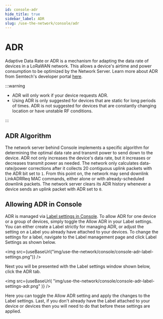 ```yaml
---
id: console-adr
hide_title: true
sidebar_label: ADR
slug: /use-the-network/console/adr
---
```



# ADR

Adaptive Data Rate or ADR is a mechanism for adapting the data rate of devices
in a LoRaWAN network. This allows a device's airtime and power consumption to be
optimized by the Network Server. Learn more about ADR from Semtech's developer
portal
[here](https://lora-developers.semtech.com/library/tech-papers-and-guides/understanding-adr/).

:::warning

- ADR will only work if your device requests ADR.
- Using ADR is only suggested for devices that are static for long periods of
  times. ADR is not suggested for devices that are constantly changing location
  or have unstable RF conditions. 
  
:::

## ADR Algorithm

The network server behind Console implements a specific algorithm for
determining the optimal data rate and transmit power to send down to the device.
ADR not only increases the device's data rate, but it increases or decreases
transmit power as needed. The network only calculates data-rate/power
corrections after it collects 20 contiguous uplink packets with the ADR bit set
to `1`. From this point on, the network may send downlink LinkADRReq MAC
commands, either alone or with already-scheduled downlink packets. The network
server clears its ADR history whenever a device sends an uplink packet with ADR
set to `0`.

## Allowing ADR in Console

ADR is managed via [Label settings in Console](/use-the-network/console/labels#labels-settings). To
allow ADR for one device or a group of devices, simply toggle the Allow ADR in
your Label settings. You can either create a Label strictly for managing ADR, or
adjust the setting on a Label you already have attached to your devices. To
change the settings for a label, navigate to the Label management page and click
Label Settings as shown below.

<img
  src={useBaseUrl("img/use-the-network/console/console-adr-label-settings.png")}
/>

Next you will be presented with the Label settings window shown below, click the
ADR tab.

<img
  src={useBaseUrl(
    "img/use-the-network/console/console-adr-label-settings-adr.png"
  )}
/>

Here you can toggle the Allow ADR setting and apply the changes to the Label
settings. Last, if you don't already have the Label attached to your device or
devices then you will need to do that before these settings are applied.
